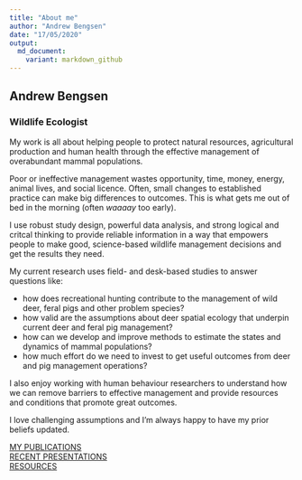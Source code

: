 ```yaml
---
title: "About me"
author: "Andrew Bengsen"
date: "17/05/2020"
output: 
  md_document:
    variant: markdown_github
---
```


## Andrew Bengsen  
### Wildlife Ecologist  

My work is all about helping people to protect natural resources, agricultural production and human health through the effective management of overabundant mammal populations.  

Poor or ineffective management wastes opportunity, time, money, energy, animal lives, and social licence. Often, small changes to established practice can make big differences to outcomes. This is what gets me out of bed in the morning (often *waaaay* too early).   

I use robust study design, powerful data analysis, and strong logical and critcal thinking to provide reliable information in a way that empowers people to make good, science-based wildlife management decisions and get the results they need.  

My current research uses field- and desk-based studies to answer questions like:  

  - how does recreational hunting contribute to the management of wild deer, feral pigs and other problem species?
  - how valid are the assumptions about deer spatial ecology that underpin current deer and feral pig management?
  - how can we develop and improve methods to estimate the states and dynamics of mammal populations?
  - how much effort do we need to invest to get useful outcomes from deer and pig management operations?

I also enjoy working with human behaviour researchers to understand how we can remove barriers to effective management and provide resources and conditions that promote great outcomes.  

I love challenging assumptions and I'm always happy to have my prior beliefs updated.  

[MY PUBLICATIONS](https://andrewbengsen.github.io/Publications.html)  
[RECENT PRESENTATIONS](https://andrewbengsen.github.io/Presentations.html)  
[RESOURCES](https://andrewbengsen.github.io/Resources.html)  

